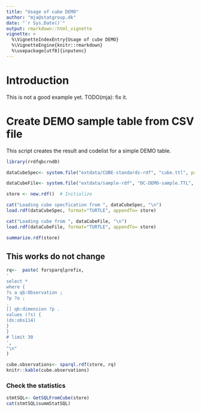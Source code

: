 ```yaml
---
title: "Usage of cube DEMO"
author: "mja@statgroup.dk"
date: "`r Sys.Date()`"
output: rmarkdown::html_vignette
vignette: >
  %\VignetteIndexEntry{Usage of cube DEMO}
  %\VignetteEngine{knitr::rmarkdown}
  %\usepackage[utf8]{inputenc}
---
```


# Introduction

This is not a good example yet.
TODO(mja): fix it.

# Create DEMO sample table from CSV file

This script creates the result and codelist for a simple DEMO table.

```r
library(rrdfqbcrnd0)

dataCubeSpec<- system.file("extdata/CUBE-standards-rdf", "cube.ttl", package="rrdfqbcrnd0")

dataCubeFile<- system.file("extdata/sample-rdf", "DC-DEMO-sample.TTL", package="rrdfqbcrnd0")

store <- new.rdf()  # Initialize

cat("Loading cube specfication from ", dataCubeSpec, "\n")
load.rdf(dataCubeSpec, format="TURTLE", appendTo= store)

cat("Loading cube from ", dataCubeFile, "\n")
load.rdf(dataCubeFile, format="TURTLE", appendTo= store)

summarize.rdf(store)

```


## This works do not change

```r

rq<-  paste( forsparqlprefix,
'
select *
where { 
?s a qb:Observation ; 
?p ?o ;
.
[] qb:dimension ?p .
values (?s) {
(ds:obs114)
}
}
# limit 30
',
"\n"                               
)

cube.observations<- sparql.rdf(store, rq)
knitr::kable(cube.observations)


```

### Check the statistics

```r

stmtSQL<- GetSQLFromCube(store) 
cat(stmtSQL$summStatSQL) 

```
